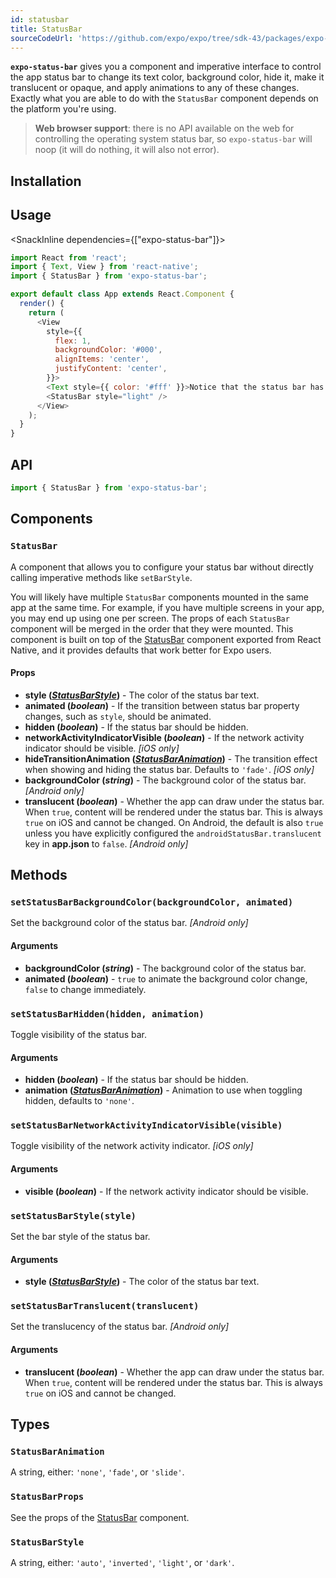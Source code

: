```yaml
---
id: statusbar
title: StatusBar
sourceCodeUrl: 'https://github.com/expo/expo/tree/sdk-43/packages/expo-status-bar'
---
```



**`expo-status-bar`** gives you a component and imperative interface to control the app status bar to change its text color, background color, hide it, make it translucent or opaque, and apply animations to any of these changes. Exactly what you are able to do with the `StatusBar` component depends on the platform you're using.

<PlatformsSection android emulator ios simulator web />

> **Web browser support**: there is no API available on the web for controlling the operating system status bar, so `expo-status-bar` will noop (it will do nothing, it will also not error).

## Installation

<InstallSection packageName="expo-status-bar" />

## Usage

<SnackInline dependencies={["expo-status-bar"]}>

```js
import React from 'react';
import { Text, View } from 'react-native';
import { StatusBar } from 'expo-status-bar';

export default class App extends React.Component {
  render() {
    return (
      <View
        style={{
          flex: 1,
          backgroundColor: '#000',
          alignItems: 'center',
          justifyContent: 'center',
        }}>
        <Text style={{ color: '#fff' }}>Notice that the status bar has light text!</Text>
        <StatusBar style="light" />
      </View>
    );
  }
}
```

</SnackInline>

## API

```js
import { StatusBar } from 'expo-status-bar';
```

## Components

### `StatusBar`

A component that allows you to configure your status bar without directly calling imperative methods like `setBarStyle`.

You will likely have multiple `StatusBar` components mounted in the same app at the same time. For example, if you have multiple screens in your app, you may end up using one per screen. The props of each `StatusBar` component will be merged in the order that they were mounted. This component is built on top of the [StatusBar](https://reactnative.dev/docs/statusbar) component exported from React Native, and it provides defaults that work better for Expo users.

#### Props

- **style (_[StatusBarStyle](#statusbarstyle)_)** - The color of the status bar text.
- **animated (_boolean_)** - If the transition between status bar property changes, such as `style`, should be animated.
- **hidden (_boolean_)** - If the status bar should be hidden.
- **networkActivityIndicatorVisible (_boolean_)** - If the network activity indicator should be visible. _[iOS only]_
- **hideTransitionAnimation (_[StatusBarAnimation](#statusbaranimation)_)** - The transition effect when showing and hiding the status bar. Defaults to `'fade'`. _[iOS only]_
- **backgroundColor (_string_)** - The background color of the status bar. _[Android only]_
- **translucent (_boolean_)** - Whether the app can draw under the status bar. When `true`, content will be rendered under the status bar. This is always `true` on iOS and cannot be changed. On Android, the default is also `true` unless you have explicitly configured the `androidStatusBar.translucent` key in **app.json** to `false`. _[Android only]_

## Methods

### `setStatusBarBackgroundColor(backgroundColor, animated)`

Set the background color of the status bar. _[Android only]_

#### Arguments

- **backgroundColor (_string_)** - The background color of the status bar.
- **animated (_boolean_)** - `true` to animate the background color change, `false` to change immediately.

### `setStatusBarHidden(hidden, animation)`

Toggle visibility of the status bar.

#### Arguments

- **hidden (_boolean_)** - If the status bar should be hidden.
- **animation (_[StatusBarAnimation](#statusbaranimation)_)** - Animation to use when toggling hidden, defaults to `'none'`.

### `setStatusBarNetworkActivityIndicatorVisible(visible)`

Toggle visibility of the network activity indicator. _[iOS only]_

#### Arguments

- **visible (_boolean_)** - If the network activity indicator should be visible.

### `setStatusBarStyle(style)`

Set the bar style of the status bar.

#### Arguments

- **style (_[StatusBarStyle](#statusbarstyle)_)** - The color of the status bar text.

### `setStatusBarTranslucent(translucent)`

Set the translucency of the status bar. _[Android only]_

#### Arguments

- **translucent (_boolean_)** - Whether the app can draw under the status bar. When `true`, content will be rendered under the status bar. This is always `true` on iOS and cannot be changed.

## Types

### `StatusBarAnimation`

A string, either: `'none'`, `'fade'`, or `'slide'`.

### `StatusBarProps`

See the props of the [StatusBar](#statusbar) component.

### `StatusBarStyle`

A string, either: `'auto'`, `'inverted'`, `'light'`, or `'dark'`.
